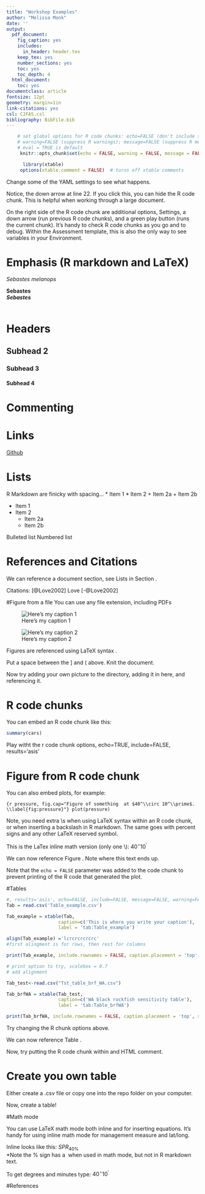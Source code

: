 ```yaml
---
title: "Workshop Examples"
author: "Melissa Monk"
date: ''
output:
  pdf_document:
    fig_caption: yes
    includes:
      in_header: header.tex
    keep_tex: yes
    number_sections: yes
    toc: yes
    toc_depth: 4
  html_document:
    toc: yes
documentclass: article
fontsize: 12pt
geometry: margin=1in
link-citations: yes
csl: CJFAS.csl
bibliography: BibFile.bib
---
```


```r
    # set global options for R code chunks: echo=FALSE (don't include source code); 
    # warning=FALSE (suppress R warnings); message=FALSE (suppress R messages)
    # eval = TRUE is default
     knitr::opts_chunk$set(echo = FALSE, warning = FALSE, message = FALSE)

      library(xtable)
     options(xtable.comment = FALSE)  # turns off xtable comments
```

Change some of the YAML settings to see what happens.

Notice, the down arrow at line 22.  If you click this, you can hide the R code chunk.  This is helpful when working through a large document.

On the right side of the R code chunk are additional options, Settings, a down arrow (run previous R code chunks), and a green play button (runs the current chunk).  It's handy to check R code chunks as you go and to debug.  Within the Assessment template, this is also the only way to see variables in your Environment. 



# Emphasis (R markdown and LaTeX)
*Sebastes*
_melanops_  
\emph{Sebastes melanops}

**Sebastes**  
**_Sebastes_**  
\textbf{Sebastes melanops}  
\emph{\textbf{Sebastes melanops}}  

# Headers{-}

## Subhead 2
### Subhead 3{-}
#### Subhead 4



# Commenting
<!-- Comment -->


# Links
[Github](www.github.com)



# Lists

R Markdown are finicky with spacing...
* Item 1
* Item 2
   + Item 2a
   + Item 2b


* Item 1
* Item 2
   + Item 2a
   + Item 2b

Bulleted list
\begin{itemize}[noitemsep,nolistsep,topsep=0pt]

\item \href{https://git-scm.com/book/en/v2/Getting-Started-Installing-Git}{Git}

\item \href{https://cran.r-project.org/bin/windows/base/}{R}

\end{itemize}


Numbered list
\begin{enumerate}[noitemsep,nolistsep,topsep=0pt]

\item \href{https://git-scm.com/book/en/v2/Getting-Started-Installing-Git}{Git}

\item \href{https://cran.r-project.org/bin/windows/base/}{R} 

\end{enumerate}

# References and Citations

We can reference a document section, see Lists in Section \ref{lists}.

Citations: [@Love2002]
Love [-@Love2002]

#Figure from a file
You can use any file extension, including PDFs

![Here's my caption 1\label{fig:fig_example1}](RMarkdownFLow.png)

![Here's my caption 2\label{fig:fig_example2}](./Figures/RMarkdownFLow1.png)

Figures are referenced using LaTeX syntax \ref{fig:fig_example1}.

Put a space between the ] and ( above. Knit the document.  


Now try adding your own picture to the directory, adding it in here, and referencing it.



# R code chunks

You can embed an R code chunk like this:
\FloatBarrier

```r
summary(cars)
```
<!-- include give the R output; echo gives the R code -->


Play witht the r code chunk options, echo=TRUE, include=FALSE, results='asis'





# Figure from R code chunk

You can also embed plots, for example:

```{r pressure, fig.cap="Figure of something  at $40^\\circ 10^\\prime$. \\label{fig:pressure}"}
plot(pressure)
```

Note, you need extra \\s when using LaTeX syntax within an R code chunk, or when inserting a backslash in R markdown.  The same goes with percent signs and any other LaTeX reserved symbol.

This is the LaTex inline math version (only one \\): $40^\circ 10^\prime$

\FloatBarrier


We can now reference Figure \ref{fig:pressure}.  Note where this text ends up.

Note that the `echo = FALSE` parameter was added to the code chunk to prevent printing of the R code that generated the plot.



#Tables

```r
#, results='asis', echo=FALSE, include=FALSE, message=FALSE, warning=FALSE
Tab = read.csv('Table_example.csv')

Tab_example = xtable(Tab, 
                   caption=c('This is where you write your caption'),
                   label = 'tab:Table_example')

align(Tab_example) ='lcrcrcrcrcrc'
#first alingment is for rows, then rest for columns

print(Tab_example, include.rownames = FALSE, caption.placement = 'top', scalebox=0.7)

# print option to try, scalebox = 0.7
# add alignment


```

```r

Tab_test<-read.csv("Tst_table_brf_WA.csv")

Tab_brfWA = xtable(Tab_test, 
                   caption=c('WA black rockfish sensitivity table'),
                   label = 'tab:Table_brfWA')

print(Tab_brfWA, include.rownames = FALSE, caption.placement = 'top', scalebox=0.35)

```

Try changing the R chunk options above. 

We can now reference Table \ref{tab:Table_example}.

Now, try putting the R code chunk within and HTML comment.



# Create you own table
Either create a .csv file or copy one into the repo folder on your computer.

Now, create a table!




#Math mode

You can use LaTeX math mode both inline and for inserting equations. It's handy for using inline math mode for management measure and lat/long.

Inline looks like this:  $SPR_{40\%}$  
*Note the % sign has a \ when used in math mode, but not in R markdown text.

To get degrees and minutes type: $40^\circ 10^\prime$   


#References

